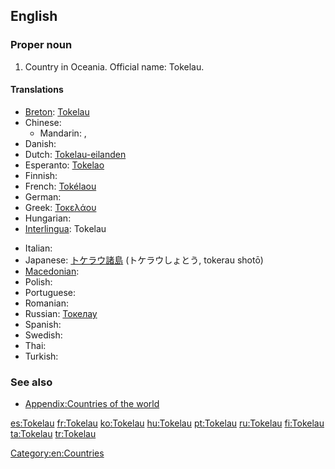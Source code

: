 ==English==
{{wikipedia}}

===Proper noun===
{{en-proper noun}}

# Country in Oceania. Official name: Tokelau.

====Translations====
{{trans-top|Oceanic country}}
* [[Breton]]: [[Tokelau]]
* Chinese:
** Mandarin: {{t-|cmn|托克勞|sc=Hani}}, {{t-|cmn|托克劳|tr=Tuōkèláo|sc=Hani}}
* Danish: {{t-|da|Tokelau}}
* Dutch: [[Tokelau-eilanden]]
* Esperanto: [[Tokelao]]
* Finnish: {{t+|fi|Tokelau}}
* French: [[Tokélaou]]
* German: {{t-|de|Tokelau}}
* Greek: [[Τοκελάου]]
* Hungarian: {{t-|hu|Tokelau-szigetek}}
* [[Interlingua]]: Tokelau
{{trans-mid}}
* Italian: {{t-|it|Tokelau}}
* Japanese: [[トケラウ諸島]] (トケラウしょとう, tokerau shotō)
* [[Macedonian]]: {{t-|mk|Токелау|n|tr=Tokeláu}}
* Polish: {{t-|pl|Tokelau}}
* Portuguese: {{t+|pt|Tokelau}}
* Romanian: {{t-|ro|Tokelau}}
* Russian: [[Токелау]]
* Spanish: {{t+|es|Tokelau}}
* Swedish: {{t-|sv|Tokelau}}
* Thai: {{t-|th|โตเกเลา|tr=dtohgaylao}}
* Turkish: {{t+|tr|Tokelau}}
{{trans-bottom}}

===See also===
* [[Appendix:Countries of the world]]

[[Category:en:Countries]]

[[es:Tokelau]]
[[fr:Tokelau]]
[[ko:Tokelau]]
[[hu:Tokelau]]
[[pt:Tokelau]]
[[ru:Tokelau]]
[[fi:Tokelau]]
[[ta:Tokelau]]
[[tr:Tokelau]]